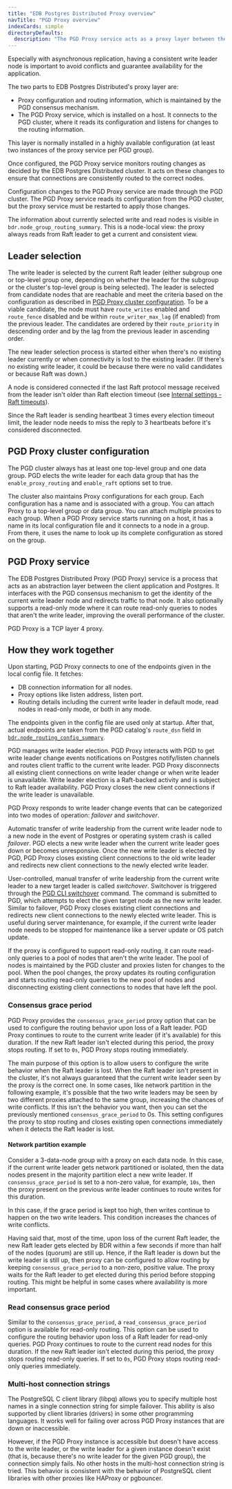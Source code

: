 ```yaml
---
title: "EDB Postgres Distributed Proxy overview"
navTitle: "PGD Proxy overview"
indexCards: simple
directoryDefaults:
  description: "The PGD Proxy service acts as a proxy layer between the client application and Postgres for your PGD cluster."
---
```



Especially with asynchronous replication, having a consistent write leader node is
important to avoid conflicts and guarantee availability for the application.

The two parts to EDB Postgres Distributed's proxy layer are:

* Proxy configuration and routing information, which is maintained by the PGD consensus mechanism.
* The PGD Proxy service, which is installed on a host. It connects to the PGD cluster, where it reads its configuration and listens for changes to the routing information.

This layer is normally installed in a highly available configuration (at least two instances of the proxy service per PGD group).

Once configured, the PGD Proxy service monitors routing changes as decided by the EDB Postgres Distributed cluster. It acts on these changes to ensure that connections are consistently routed to the correct nodes.

Configuration changes to the PGD Proxy service are made through the PGD cluster. 
The PGD Proxy service reads its configuration from the PGD cluster, but the proxy service must be restarted to apply those changes.

The information about currently selected write and read nodes is visible in
`bdr.node_group_routing_summary`. This is a node-local view: the proxy
always reads from Raft leader to get a current and consistent view.

## Leader selection

The write leader is selected by the current Raft leader (either subgroup one or top-level group one,
depending on whether the leader for the subgroup or the cluster's top-level group is being selected).
The leader is selected from candidate nodes that are reachable and meet the criteria based
on the configuration as described in [PGD Proxy cluster configuration](#pgd-proxy-cluster-configuration). To be a viable candidate, the node must have
`route_writes` enabled and `route_fence` disabled and be within `route_writer_max_lag`
(if enabled) from the previous leader. The candidates are ordered by their `route_priority`
in descending order and by the lag from the previous leader in ascending order.

The new leader selection process is started either when there's no existing leader currently
or when
connectivity is lost to the existing leader. (If there's no existing write leader, it could be because there were no valid candidates or because Raft was down.)

A node is considered connected if the last Raft protocol message received from the leader
isn't older than Raft election timeout
(see [Internal settings - Raft timeouts](../reference/pgd-settings#internal-settings---raft-timeouts)).

Since the Raft leader is sending heartbeat 3 times every election timeout limit, the leader
node needs to miss the reply to 3 heartbeats before it's considered disconnected.

## PGD Proxy cluster configuration

The PGD cluster always has at least one top-level group and one data group. PGD elects the write leader for each data group that has the `enable_proxy_routing` and `enable_raft` options set to true. 

The cluster also maintains Proxy configurations for each group. Each configuration has a name and is associated with a group. You can attach Proxy to a top-level group or data group. You can attach multiple proxies to each group.
When a PGD Proxy service starts running on a host, it has a name in its local configuration file and it connects to a node in a group. From there, it uses the name to look up its complete configuration as stored on the group.


## PGD Proxy service

The EDB Postgres Distributed Proxy (PGD Proxy) service is a process that acts as an abstraction layer between the client application and Postgres. It interfaces with the PGD consensus mechanism to get the identity of the current write leader node and redirects traffic to that node. It also optionally supports a read-only mode where it can route read-only queries to nodes that aren't the write leader, improving the overall performance of the cluster.

PGD Proxy is a TCP layer 4 proxy.

## How they work together

Upon starting, PGD Proxy connects to one of the endpoints given in the local config file. It fetches:

-  DB connection information for all nodes.
-  Proxy options like listen address, listen port.
-  Routing details including the current write leader in default mode, read nodes in read-only mode, or both in any mode.

The endpoints given in the config file are used only at startup. After that, actual endpoints are taken from the PGD catalog's `route_dsn` field in [`bdr.node_routing_config_summary`](/pgd/latest/reference/catalogs-internal#bdrnode_routing_config_summary).

PGD manages write leader election. PGD Proxy interacts with PGD to get write leader change events notifications on Postgres notify/listen channels and routes client traffic to the current write leader. PGD Proxy disconnects all existing client connections on write leader change or when write leader is unavailable. Write leader election is a Raft-backed activity and is subject to Raft leader availability. PGD Proxy closes the new client connections if the write leader is unavailable.

PGD Proxy responds to write leader change events that can be categorized into two modes of operation: *failover* and *switchover*.

Automatic transfer of write leadership from the current write leader node to a new node in the event of Postgres or operating system crash is called *failover*. PGD elects a new write leader when the current write leader goes down or becomes unresponsive. Once the new write leader is elected by PGD, PGD Proxy closes existing client connections to the old write leader and redirects new client connections to the newly elected write leader.

User-controlled, manual transfer of write leadership from the current write leader to a new target leader is called *switchover*. Switchover is triggered through the [PGD CLI switchover](../cli/command_ref/pgd_switchover) command. The command is submitted to PGD, which attempts to elect the given target node as the new write leader. Similar to failover, PGD Proxy closes existing client connections and redirects new client connections to the newly elected write leader. This is useful during server maintenance, for example, if the current write leader node needs to be stopped for maintenance like a server update or OS patch update.

If the proxy is configured to support read-only routing, it can route read-only queries to a pool of nodes that aren't the write leader. The pool of nodes is maintained by the PGD cluster and proxies listen for changes to the pool. When the pool changes, the proxy updates its routing configuration and starts routing read-only queries to the new pool of nodes and disconnecting existing client connections to nodes that have left the pool.

### Consensus grace period

PGD Proxy provides the `consensus_grace_period` proxy option that can be used to configure the routing behavior upon loss of a Raft leader. PGD Proxy continues to route to the current write leader (if it's available) for this duration. If the new Raft leader isn't elected during this period, the proxy stops routing. If set to `0s`, PGD Proxy stops routing immediately.

The main purpose of this option is to allow users to configure the write behavior when the Raft leader is lost. When the Raft leader isn't present in the cluster, it's not always guaranteed that the current write leader seen by the proxy is the correct one. In some cases, like network partition in the following example, it's possible that the two write leaders may be seen by two different proxies attached to the same group, increasing the chances of write conflicts. If this isn't the behavior you want, then you can set the previously mentioned `consensus_grace_period` to 0s. This setting configures the proxy to stop routing and closes existing open connections immediately when it detects the Raft leader is lost.

#### Network partition example

Consider a 3-data-node group with a proxy on each data node. In this case, if the current write leader gets network partitioned or isolated, then the data nodes present in the majority partition elect a new write leader. If `consensus_grace_period` is set to a non-zero value, for example, `10s`, then the proxy present on the previous write leader continues to route writes for this duration.

In this case, if the grace period is kept too high, then writes continue to happen on the two write leaders. This condition increases the chances of write conflicts.

Having said that, most of the time, upon loss of the current Raft leader, the new Raft leader gets elected by BDR within a few seconds if more than half of the nodes (quorum) are still up. Hence, if the Raft leader is down but the write leader is still up, then proxy can be configured to allow routing by keeping `consensus_grace_period` to a non-zero, positive value. The proxy waits for the Raft leader to get elected during this period before stopping routing. This might be helpful in some cases where availability is more important.

### Read consensus grace period

Similar to the `consensus_grace_period`, a `read_consensus_grace_period` option is available for read-only routing. This option can be used to configure the routing behavior upon loss of a Raft leader for read-only queries. PGD Proxy continues to route to the current read nodes for this duration. If the new Raft leader isn't elected during this period, the proxy stops routing read-only queries. If set to `0s`, PGD Proxy stops routing read-only queries immediately.

### Multi-host connection strings

The PostgreSQL C client library (libpq) allows you to specify multiple host names in a single connection string for simple failover. This ability is also supported by client libraries (drivers) in some other programming languages. It works well for failing over across PGD Proxy instances that are down or inaccessible. 

However, if the PGD Proxy instance is accessible but doesn't have access to the write leader, or the write leader for a given instance doesn't exist (that is, because there's no write leader for the given PGD group), the connection simply fails. No other hosts in the multi-host connection string is tried. This behavior is consistent with the behavior of PostgreSQL client libraries with other proxies like HAProxy or pgbouncer.